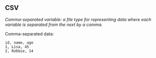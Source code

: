## CSV

<dfn>Comma-separated variable: a file type for representing data where each variable is separated from the next by a comma.</dfn>

Comma-separated data:

```
id, name, age
1, Lisa, 45
2, Robbie, 14
```
